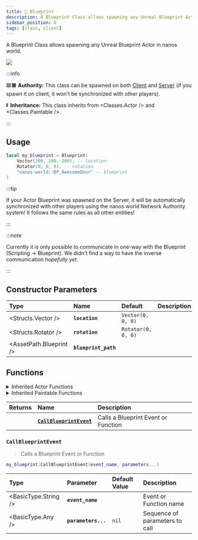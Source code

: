 ```yaml
---
title: 🔣 Blueprint
description: A Blueprint Class allows spawning any Unreal Blueprint Actor in nanos world.
sidebar_position: 0
tags: [class, client]
---
```



A Blueprint Class allows spawning any Unreal Blueprint Actor in nanos world.


![](/img/docs/blueprint.png)

:::info

🟦🟧 **Authority:** This class can be spawned on both [Client](./core-concepts/scripting/authority-concepts.mdx) and [Server](./core-concepts/scripting/authority-concepts.mdx) (if you spawn it on client, it won't be synchronized with other players).

⏬ **Inheritance:** This class inherits from <Classes.Actor /> and <Classes.Paintable />.

:::


## Usage

```lua title=Index.lua
local my_blueprint = Blueprint(
    Vector(200, 200, 200), -- location
    Rotator(0, 0, 0), -- rotation
    "nanos-world::BP_AwesomeDoor" -- blueprint
)
```

:::tip

If your Actor Blueprint was spawned on the Server, it will be automatically synchronized with other players using the nanos world Network Authority system! It follows the same rules as all other entities!

:::

:::note

Currently it is only possible to communicate in one-way with the Blueprint (Scripting -> Blueprint). We didn't find a way to have the inverse communication *hopefully yet*.

:::


## Constructor Parameters

| **Type** | **Name** | **Default** | **Description** |
| :--- | :--- | :--- | :--- |
| <Structs.Vector /> | **`location`** | `Vector(0, 0, 0)` |  |
| <Structs.Rotator /> | **`rotation`** | `Rotator(0, 0, 0)` |
| <AssetPath.Blueprint /> | **`blueprint_path`** | ` ` |


## Functions


<details><summary>Inherited Actor Functions</summary><BaseActorFunctions /></details>
<details><summary>Inherited Paintable Functions</summary><BasePaintableFunctions /></details>


| **Returns** | **Name** | **Description** |
| :--- | :--- | :--- |
|  | [**`CallBlueprintEvent`**](database#callblueprintevent) | Calls a Blueprint Event or Function |


### `CallBlueprintEvent`

> Calls a Blueprint Event or Function

```lua
my_blueprint:CallBlueprintEvent(event_name, parameters...)
```

| Type | Parameter | Default Value | Description |
| :--- | :--- | :--- | :--- |
| <BasicType.String /> | **`event_name`** |  | Event or Function name |
| <BasicType.Any /> | **`parameters...`** | `nil` | Sequence of parameters to call |

